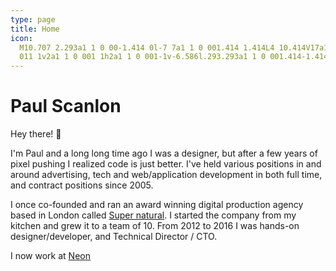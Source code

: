 ```yaml
---
type: page
title: Home
icon:
  M10.707 2.293a1 1 0 00-1.414 0l-7 7a1 1 0 001.414 1.414L4 10.414V17a1 1 0 001 1h2a1 1 0 001-1v-2a1 1 0 011-1h2a1 1 0
  011 1v2a1 1 0 001 1h2a1 1 0 001-1v-6.586l.293.293a1 1 0 001.414-1.414l-7-7z
---
```



<h1 className="!mb-0">Paul Scanlon</h1>

Hey there! 👋

I'm Paul and a long long time ago I was a designer, but after a few years of pixel pushing I realized code is just
better. I've held various positions in and around advertising, tech and web/application development in both full time,
and contract positions since 2005.

I once co-founded and ran an award winning digital production agency based in London called
[Super natural](https://vimeo.com/109836047). I started the company from my kitchen and grew it to a team of 10. From
2012 to 2016 I was hands-on designer/developer, and Technical Director / CTO.

I now work at [Neon](https://neon.tech)

<div className="grid gap-32 my-20">
  <LatestDemos />
  <LatestArticles />
  <LatestPosts />
  <LatestStreams />
</div>
